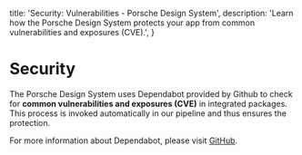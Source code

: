   title: 'Security: Vulnerabilities - Porsche Design System',
  description: 'Learn how the Porsche Design System protects your app from common vulnerabilities and exposures (CVE).',
}

# Security

The Porsche Design System uses Dependabot provided by Github to check for **common vulnerabilities and exposures (CVE)**
in integrated packages. This process is invoked automatically in our pipeline and thus ensures the protection.

For more information about Dependabot, please visit
[GitHub](https://docs.github.com/en/code-security/supply-chain-security/understanding-your-software-supply-chain/about-supply-chain-security).
